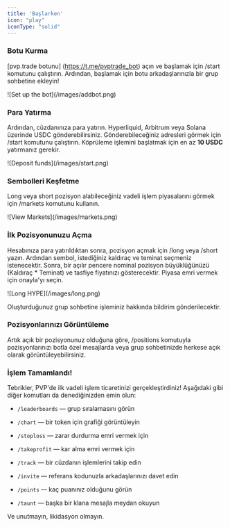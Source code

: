 ```yaml
---
title: 'Başlarken'
icon: "play"
iconType: "solid"
---
```


### Botu Kurma

[pvp.trade botunu] (https://t.me/pvptrade_bot) açın ve başlamak için /start komutunu çalıştırın. Ardından, başlamak için botu arkadaşlarınızla bir grup sohbetine ekleyin!



<Frame>
  ![Set up the bot](/images/addbot.png)
</Frame>

### Para Yatırma

Ardından, cüzdanınıza para yatırın. Hyperliquid, Arbitrum veya Solana üzerinde USDC gönderebilirsiniz. Gönderebileceğiniz adresleri görmek için /start komutunu çalıştırın. Köprüleme işlemini başlatmak için en az **10 USDC** yatırmanız gerekir.

<Frame>
  ![Deposit funds](/images/start.png)
</Frame>

### Sembolleri Keşfetme

Long veya short pozisyon alabileceğiniz vadeli işlem piyasalarını görmek için /markets komutunu kullanın.

<Frame>
  ![View Markets](/images/markets.png)
</Frame>

### İlk Pozisyonunuzu Açma

Hesabınıza para yatırıldıktan sonra, pozisyon açmak için /long veya /short yazın. Ardından sembol, istediğiniz kaldıraç ve teminat seçmeniz istenecektir. Sonra, bir açılır pencere nominal pozisyon büyüklüğünüzü (Kaldıraç * Teminat) ve tasfiye fiyatınızı gösterecektir. Piyasa emri vermek için onayla'yı seçin.

<Frame>
  ![Long HYPE](/images/long.png)
</Frame>

Oluşturduğunuz grup sohbetine işleminiz hakkında bildirim gönderilecektir.

### Pozisyonlarınızı Görüntüleme

Artık açık bir pozisyonunuz olduğuna göre, /positions komutuyla pozisyonlarınızı botla özel mesajlarda veya grup sohbetinizde herkese açık olarak görüntüleyebilirsiniz.

### İşlem Tamamlandı!

Tebrikler, PVP'de ilk vadeli işlem ticaretinizi gerçekleştirdiniz! Aşağıdaki gibi diğer komutları da denediğinizden emin olun:

* `/leaderboards` — grup sıralamasını görün

* `/chart` — bir token için grafiği görüntüleyin

* `/stoploss` — zarar durdurma emri vermek için

* `/takeprofit` — kar alma emri vermek için

* `/track` — bir cüzdanın işlemlerini takip edin

* `/invite` — referans kodunuzla arkadaşlarınızı davet edin

* `/points` — kaç puanınız olduğunu görün

* `/taunt` — başka bir klana mesajla meydan okuyun

Ve unutmayın, likidasyon olmayın.
